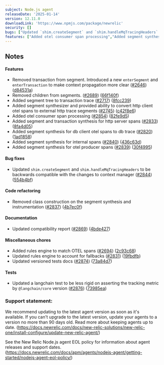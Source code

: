 ```yaml
---
subject: Node.js agent
releaseDate: '2025-01-14'
version: 12.11.0
downloadLink: 'https://www.npmjs.com/package/newrelic'
security: []
bugs: ["Updated `shim.createSegment` and `shim.handleMqTracingHeaders` to be backwards compatible with the changes to context manager"]
features: ["Added otel consumer span processing","Added segment synthesis for internal spans","Added segment synthesis for otel producer spans","Added segment and transaction synthesis for http server spans","Added segment synthesis for db client otel spans to db trace","Added segment synthesizer and provided ability to convert http client otel spans to external http trace segments","Added segment tree to transaction trace","Removed children from segments.","Removed transaction from segment. Introduced a new enterSegment and enterTransaction to make context propagation more clear"]
---
```


## Notes

#### Features

* Removed transaction from segment. Introduced a new `enterSegment` and `enterTransaction` to make context propagation more clear ([#2646](https://github.com/newrelic/node-newrelic/pull/2646)) ([d84531a](https://github.com/newrelic/node-newrelic/commit/d84531a9035387b997cb2b3c6bc7895e232f87e2))
* Removed children from segments. ([#2689](https://github.com/newrelic/node-newrelic/pull/2689)) ([66f140f](https://github.com/newrelic/node-newrelic/commit/66f140f36b0cf5ed1028a4cbda672bc603573ae7))
* Added segment tree to transaction trace ([#2717](https://github.com/newrelic/node-newrelic/pull/2717)) ([8fcc239](https://github.com/newrelic/node-newrelic/commit/8fcc239b37d7ece569de0bd19406e4d62904bcd3))
* Added segment synthesizer and provided ability to convert http client otel spans to external http trace segments ([#2745](https://github.com/newrelic/node-newrelic/pull/2745)) ([c42f8e6](https://github.com/newrelic/node-newrelic/commit/c42f8e646acaf50d5878a891f7b062ea46094091))
* Added otel consumer span processing ([#2854](https://github.com/newrelic/node-newrelic/pull/2854)) ([82fe9d5](https://github.com/newrelic/node-newrelic/commit/82fe9d5017d042234472c5d05c2c9c05d8a45091))
* Added segment and transaction synthesis for http server spans ([#2833](https://github.com/newrelic/node-newrelic/pull/2833)) ([8fa4d05](https://github.com/newrelic/node-newrelic/commit/8fa4d055b27a0494d7021bc3a284f4c4752a3cee)) 
* Added segment synthesis for db client otel spans to db trace ([#2820](https://github.com/newrelic/node-newrelic/pull/2820)) ([1ad1858](https://github.com/newrelic/node-newrelic/commit/1ad1858dcec71fa13065c2c80000055e206cb53a))
* Added segment synthesis for internal spans ([#2840](https://github.com/newrelic/node-newrelic/pull/2840)) ([436c63d](https://github.com/newrelic/node-newrelic/commit/436c63d0447bce6ddae77eaf032a4ddb65c7e07f))
* Added segment synthesis for otel producer spans ([#2839](https://github.com/newrelic/node-newrelic/pull/2839)) ([30f4995](https://github.com/newrelic/node-newrelic/commit/30f49955aa60fe4ef87c1bc82fe7faec3d756ccd)) 

#### Bug fixes

* Updated `shim.createSegment` and `shim.handleMqTracingHeaders` to be backwards compatible with the changes to context manager ([#2844](https://github.com/newrelic/node-newrelic/pull/2844)) ([554b4bf](https://github.com/newrelic/node-newrelic/commit/554b4bf0ae77dfa1e5a324f17622bc1c49b5f4f7))

#### Code refactoring

* Removed class construction on the segment synthesis and instrumentation ([#2837](https://github.com/newrelic/node-newrelic/pull/2837)) ([4b7ec0f](https://github.com/newrelic/node-newrelic/commit/4b7ec0f669cd936e86816bc24768727ba5067c88))

#### Documentation

* Updated compatibility report ([#2869](https://github.com/newrelic/node-newrelic/pull/2869)) ([4bde427](https://github.com/newrelic/node-newrelic/commit/4bde427f67aa1e1699e7ab12c4f96e83f70850a6))

#### Miscellaneous chores

* Added rules engine to match OTEL spans ([#2694](https://github.com/newrelic/node-newrelic/pull/2694)) ([2c93c68](https://github.com/newrelic/node-newrelic/commit/2c93c68b8563a07c450b8bd84d442c5ac18df3d8))
* Updated rules engine to account for fallbacks ([#2831](https://github.com/newrelic/node-newrelic/pull/2831)) ([19fbdfb](https://github.com/newrelic/node-newrelic/commit/19fbdfb4ec71fc5f6041d4ac8435d69a5f88ae9a))
* Updated versioned tests docs ([#2874](https://github.com/newrelic/node-newrelic/pull/2874)) ([73a84d7](https://github.com/newrelic/node-newrelic/commit/73a84d76be655a8cca88a47de177f1dfa4faa6e7))

#### Tests

* Updated a langchain test to be less rigid on asserting the tracking metric by `@langchain/core` version ([#2876](https://github.com/newrelic/node-newrelic/pull/2876)) ([73985ea](https://github.com/newrelic/node-newrelic/commit/73985ea45634478133a0ac6437b16758cfd775b2))


### Support statement:

We recommend updating to the latest agent version as soon as it's available. If you can't upgrade to the latest version, update your agents to a version no more than 90 days old. Read more about keeping agents up to date. (https://docs.newrelic.com/docs/new-relic-solutions/new-relic-one/install-configure/update-new-relic-agent/)

See the New Relic Node.js agent EOL policy for information about agent releases and support dates. (https://docs.newrelic.com/docs/apm/agents/nodejs-agent/getting-started/nodejs-agent-eol-policy/)